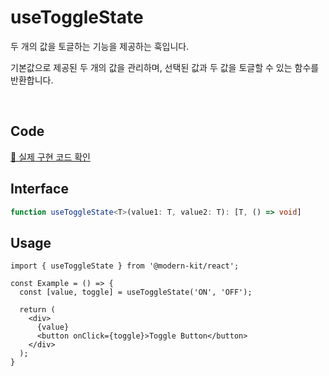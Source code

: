# useToggleState

두 개의 값을 토글하는 기능을 제공하는 훅입니다.

기본값으로 제공된 두 개의 값을 관리하며, 선택된 값과 두 값을 토글할 수 있는 함수를 반환합니다.

<br />

## Code
[🔗 실제 구현 코드 확인](https://github.com/modern-agile-team/modern-kit/blob/main/packages/react/src/hooks/useToggleState/index.ts)

## Interface
```ts title="typescript"
function useToggleState<T>(value1: T, value2: T): [T, () => void]
```

## Usage
```tsx title="typescript"
import { useToggleState } from '@modern-kit/react';

const Example = () => {
  const [value, toggle] = useToggleState('ON', 'OFF');

  return (
    <div>
      {value}
      <button onClick={toggle}>Toggle Button</button>
    </div>
  );
}
```